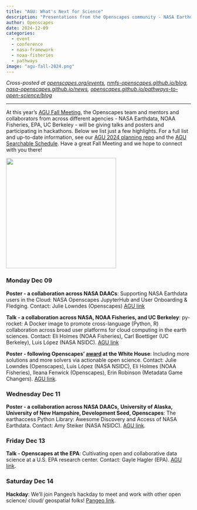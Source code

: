 ```yaml
---
title: "AGU: What's Next for Science"
description: "Presentations from the Openscapes community - NASA Earthdata, NOAA Fisheries, EPA, and the Openscapes Team -  at the American Geophysical Union (AGU) 2024 conference"
author: Openscapes
date: 2024-12-09
categories: 
  - event 
  - conference
  - nasa-framework
  - noaa-fisheries
  - pathways
image: "agu-fall-2024.png"
---
```


*Cross-posted at [openscapes.org/events](https://openscapes.org/events), [nmfs-openscapes.github.io/blog](https://nmfs-openscapes.github.io/blog), [nasa-openscapes.github.io/news](https://nasa-openscapes.github.io/news.html), [openscapes.github.io/pathways-to-open-science/blog](https://openscapes.github.io/pathways-to-open-science/blog.html)*

------------------------------------------------------------------------

At this year’s [AGU Fall Meeting](https://www.agu.org/annual-meeting), the Openscapes team and mentors and collaborators from across different agencies - NASA Earthdata, NOAA Fisheries, EPA, UC Berkeley - will be giving talks and posters and participating in hackathons. Below we list just a few highlights. For a full list and up-to-date information, see our [AGU 2024 planning repo](https://github.com/NASA-Openscapes/2024-agu-planning/) and the [AGU Searchable Schedule](https://agu.confex.com/agu/agu24/meetingapp.cgi/Home/0). Have a great Fall Meeting and we hope to connect with you there!

![](agu-fall-2024.png){fig-alt="AGU 2024 meeting logo white text on blue background says AGU24 Washington, DC | 9-13 December 2024 above a teal horizontal line, then text What's Next for Science" fig-align="center" width="300"}

### Monday Dec 09

**Poster - a collaboration across NASA DAACs**: Supporting NASA Earthdata users in the Cloud: NASA Openscapes JupyterHub and User Onboarding & Fledging. Contact: Julie Lowndes (Openscapes) [AGU link](https://agu.confex.com/agu/agu24/meetingapp.cgi/Paper/1708480)

**Talk - a collaboration across NASA, NOAA Fisheries, and UC Berkeley**: py-rocket: A Docker image to promote cross-language (Python, R) collaboration across broad user platforms for cloud computing in the earth sciences. Contact: Eli Holmes (NOAA Fisheries), Carl Boettiger (UC Berkeley), Luis López (NASA NSIDC). [AGU link](https://agu.confex.com/agu/agu24/meetingapp.cgi/Paper/1619232)

**Poster - following Openscapes' [award](https://openscapes.org/blog/2024-10-03-openscapes-recognized-white-house/) at the White House**: Including more solutions and more solvers via actionable open science. Contact: Julie Lowndes (Openscapes), Luis López (NASA NSIDC), Eli Holmes (NOAA Fisheries), Ileana Fenwick (Openscapes), Erin Robinson (Metadata Game Changers). [AGU link](https://agu.confex.com/agu/agu24/meetingapp.cgi/Paper/1709763).

### Wednesday Dec 11

**Poster - a collaboration across NASA DAACs,** **University of Alaska, University of New Hampshire, Development Seed, Openscapes**: The earthaccess Python Library: Awesome Discovery and Access of NASA Earthdata. Contact: Amy Steiker (NASA NSIDC). [AGU link](https://agu.confex.com/agu/agu24/meetingapp.cgi/Paper/1706883).

### Friday Dec 13

**Talk - Openscapes at the EPA**: Cultivating open and collaborative data science at a U.S. EPA research center. Contact: Gayle Hagler (EPA). [AGU link](https://agu.confex.com/agu/agu24/meetingapp.cgi/Paper/1621791).

### Saturday Dec 14

**Hackday**: We'll join Pangeo's hackday to meet and work with other open science/ cloud/ geospatial folks! [Pangeo link](https://discourse.pangeo.io/t/post-agu-pangeo-hack-day-working-meeting-december-14-2024-in-washington-dc/4440).
